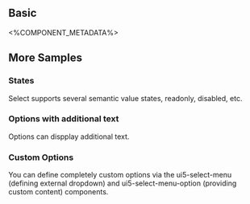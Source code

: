 
## Basic
<Basic />

<%COMPONENT_METADATA%>

## More Samples

### States
Select supports several semantic value states, readonly, disabled, etc.

<States />


### Options with additional text
Options can dispplay additional text.

<AdditionalText />


### Custom Options
You can define completely custom options via the ui5-select-menu (defining external dropdown)
and ui5-select-menu-option (providing custom content) components.

<CustomOptions />